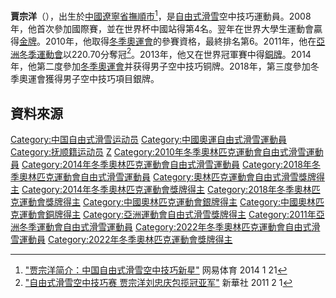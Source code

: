 {{Infobox sportsperson
|姓名= 贾宗洋
|image = Jia Zongyang 2012 Moscow.jpg
|caption = 
|國籍= {{CHN-1949}}
|出生日期= {{birth_date_and_age|1991|3|1}}
|出生地點= {{CHN-1949}}[[辽宁省|辽宁省]][[抚顺市|抚顺市]]
|居住地= 
|身高= 
|體重= 
|运动= 滑雪
|項目= 自由式滑雪
| 教育程度           = 力学博士研究生
| 母校               = [[哈尔滨工业大学|哈尔滨工业大学]]（博士研究生）
|級別=
|medaltemplates= 
{{MedalSport | 男子[[自由式滑雪|自由式滑雪]]}}
{{MedalCountry | {{CHN}} }}
{{MedalCompetition|[[奥林匹克运动会|奥林匹克运动会]] [[File:Olympic_rings.svg|30px]]}}
{{MedalSilver|[[2022年冬季奧林匹克運動會|2022 北京]]|[[2022年冬季奧林匹克運動會自由式滑雪比賽|混合团体空中技巧]]}}
{{MedalSilver|[[2018年冬季奧林匹克運動會|2018 平昌]]|[[2018年冬季奧林匹克運動會自由式滑雪比賽|男子空中技巧]]}}
{{MedalBronze|[[2014年冬季奧林匹克運動會|2014 索契]]|[[2014年冬季奧林匹克運動會自由式滑雪比賽|男子空中技巧]]}}
{{MedalCompetition|[[世界自由式滑雪錦標賽|世界自由式滑雪錦標賽]] <!-- 注释: [[File:International_Ski_Federation_logo.svg|20px]] -->}}
{{MedalBronze|[[世界自由式滑雪錦標賽|2013 沃斯]] |空中技巧}}
{{MedalCompetition|[[亞洲冬季運動會|亞洲冬季運動會]] [[File:Asian_Games_logo.svg|20px]]}}
{{MedalGold | [[2011年亞洲冬季運動會|2011 阿拉木圖和阿斯塔納]]|{{tsl|en|Freestyle_skiing_at_the_2011_Asian_Winter_Games|空中技巧}}}}
|show-medals=
}}

'''賈宗洋'''（{{bd|1991年|3月1日|||}}），出生於[[中華人民共和國|中國]][[遼寧省|遼寧省]][[撫順市|撫順市]]<ref>[http://sports.163.com/14/0121/15/9J4FLV3D00051CAQ.html "贾宗洋简介：中国自由式滑雪空中技巧新星"] {{Wayback|url=http://sports.163.com/14/0121/15/9J4FLV3D00051CAQ.html |date=20190828074843 }} 网易体育 2014 1 21</ref>，是[[自由式滑雪|自由式滑雪]]空中技巧運動員。2008年，他首次參加國際賽，並在世界杯中國站得第4名。翌年在世界大學生運動會贏得[[金牌|金牌]]。2010年，他取得[[2010年冬季奧林匹克運動會|冬季奧運會]]的參賽資格，最終排名第6。2011年，他在[[亞洲冬季運動會|亞洲冬季運動會]]以220.70分奪冠<ref>[http://sports.sohu.com/20110201/n279192998.shtml "自由式滑雪空中技巧赛 贾宗洋刘忠庆包揽冠亚军"] {{Wayback|url=http://sports.sohu.com/20110201/n279192998.shtml |date=20200815085728 }} 新華社 2011 2 1</ref>。2013年，他又在世界冠軍賽中得[[銅牌|銅牌]]。2014年，他第二度參加[[2014年冬季奧林匹克運動會|冬季奧運會]]并获得男子空中技巧铜牌。2018年，第三度參加冬季奧運會獲得男子空中技巧項目銀牌。

==資料來源==
{{reflist}}


{{DEFAULTSORT:Jia, Zongyang}}
[[Category:中国自由式滑雪运动员|Category:中国自由式滑雪运动员]]
[[Category:中國奧運自由式滑雪運動員|Category:中國奧運自由式滑雪運動員]]
[[Category:抚顺籍运动员|Category:抚顺籍运动员]]
[[Category:賈姓|Z]]
[[Category:2010年冬季奧林匹克運動會自由式滑雪運動員|Category:2010年冬季奧林匹克運動會自由式滑雪運動員]]
[[Category:2014年冬季奧林匹克運動會自由式滑雪運動員|Category:2014年冬季奧林匹克運動會自由式滑雪運動員]]
[[Category:2018年冬季奧林匹克運動會自由式滑雪運動員|Category:2018年冬季奧林匹克運動會自由式滑雪運動員]]
[[Category:奧林匹克運動會自由式滑雪獎牌得主|Category:奧林匹克運動會自由式滑雪獎牌得主]]
[[Category:2014年冬季奧林匹克運動會獎牌得主|Category:2014年冬季奧林匹克運動會獎牌得主]]
[[Category:2018年冬季奧林匹克運動會獎牌得主|Category:2018年冬季奧林匹克運動會獎牌得主]]
[[Category:中國奧林匹克運動會銀牌得主|Category:中國奧林匹克運動會銀牌得主]]
[[Category:中國奧林匹克運動會銅牌得主|Category:中國奧林匹克運動會銅牌得主]]
[[Category:亞洲運動會自由式滑雪獎牌得主|Category:亞洲運動會自由式滑雪獎牌得主]]
[[Category:2011年亞洲冬季運動會自由式滑雪運動員|Category:2011年亞洲冬季運動會自由式滑雪運動員]]
[[Category:2022年冬季奧林匹克運動會自由式滑雪運動員|Category:2022年冬季奧林匹克運動會自由式滑雪運動員]]
[[Category:2022年冬季奧林匹克運動會獎牌得主|Category:2022年冬季奧林匹克運動會獎牌得主]]